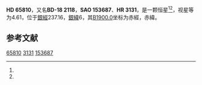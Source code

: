 {{Starbox begin
| name = HD 65810
}}
{{Starbox observe
| epoch = [[J2000.0|J2000.0]]
| constell = {{星座名待查}}<ref name=SIMBAD>{{cite web
 | url=http://simbad.u-strasbg.fr/simbad/sim-id?Ident=HR+3131
 | title =Pulsating variable Star
 | publisher=Centre de Données astronomiques de Strasbourg
 | work=SIMBAD
 | accessdate=2012-07-13}}</ref><ref name=DATA>{{cite web
 | url=http://vizier.u-strasbg.fr/viz-bin/VizieR-5?-out.add=.&-source=5050&-corr=PK=HR&-out.max=9999&HR=3131
 | title=VizieR Detailed Page
 | accessdate=2012-07-13
 | archive-date=2016-03-05
 | archive-url=https://web.archive.org/web/20160305003727/http://vizier.u-strasbg.fr/viz-bin/VizieR-5?-out.add=.&-source=5050&-corr=PK=HR&-out.max=9999&HR=3131
 | dead-url=no
 }}</ref>
| 星官 = 
| ra = {{RA|7|59|52}}<ref name=SIMBAD /><ref name=DATA />
| dec = {{DEC|-18|23|57}}<ref name=SIMBAD /><ref name=DATA />
| appmag_v = 4.61<ref name=SIMBAD /><ref name=DATA />
}}
{{Starbox character
| class = A2Vn<ref name=SIMBAD /><ref name=DATA />
| b-v = 0.08<ref name=SIMBAD /><ref name=DATA />
| u-b = 0.08<ref name=SIMBAD /><ref name=DATA />
| r-i = 0.06<ref name=SIMBAD /><ref name=DATA />
| variable = 
}}
{{Starbox astrometry
| radial_v = 0.08
| prop_mo_ra = -12
| parallax = 0.021
| p_error = 
}}
{{Starbox catalog
| names =BD-18 2118，[[SAO星表|SAO]] 153687，[[HD星表|HD]] 65810，[[HR星表|HR]] 3131}}
{{Starbox reference |Simbad=HR+3131}}
{{Starbox end}}

'''HD 65810'''，又名'''BD-18 2118'''，'''SAO 153687'''、'''HR 3131'''，是一颗恒星<ref name=SIMBAD /><ref name=DATA />，视星等为4.61，位于[[銀道座標系|銀經]]237.16，[[銀道座標系|銀緯]]6，其[[B1900.0|B1900.0]]坐标为赤經{{RA|7|55|23.1}}，赤緯{{DEC|-18|6|29}}。

== 参考文献 ==
{{reflist}}

{{star-stub}}

[[Category:HD和HDE天體|65810]]
[[Category:HR天體|3131]]
[[Category:SAO天體|153687]]